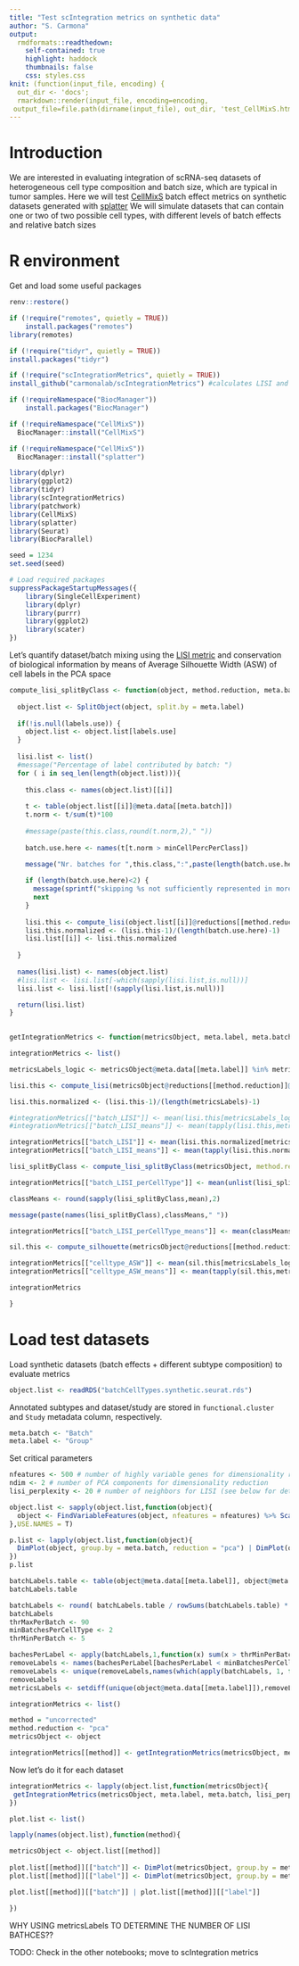 ```yaml
---
title: "Test scIntegration metrics on synthetic data"
author: "S. Carmona"
output:
  rmdformats::readthedown:
    self-contained: true
    highlight: haddock
    thumbnails: false
    css: styles.css
knit: (function(input_file, encoding) {
  out_dir <- 'docs';
  rmarkdown::render(input_file, encoding=encoding,
 output_file=file.path(dirname(input_file), out_dir, 'test_CellMixS.html'))})
---
```


# Introduction
  
We are interested in evaluating integration of scRNA-seq datasets of heterogeneous cell type composition and batch size, which are typical in tumor samples.
Here we will test [CellMixS](https://www.bioconductor.org/packages/release/bioc/html/CellMixS.html) batch effect metrics on synthetic datasets generated with [splatter](https://bioconductor.org/packages/release/bioc/vignettes/splatter/inst/doc/splatter.html)
We will simulate datasets that can contain one or two of two possible cell types, with different levels of batch effects and relative batch sizes


# R environment

Get and load some useful packages
```r
renv::restore()

if (!require("remotes", quietly = TRUE))
    install.packages("remotes")
library(remotes)

if (!require("tidyr", quietly = TRUE))
install.packages("tidyr")

if (!require("scIntegrationMetrics", quietly = TRUE))
install_github("carmonalab/scIntegrationMetrics") #calculates LISI and Silhouette

if (!requireNamespace("BiocManager"))
    install.packages("BiocManager")

if (!requireNamespace("CellMixS"))
  BiocManager::install("CellMixS")

if (!requireNamespace("CellMixS"))
  BiocManager::install("splatter")

```


```r
library(dplyr)
library(ggplot2)
library(tidyr)
library(scIntegrationMetrics)
library(patchwork)
library(CellMixS)
library(splatter)
library(Seurat)
library(BiocParallel)

seed = 1234
set.seed(seed)
```

```r
# Load required packages
suppressPackageStartupMessages({
    library(SingleCellExperiment)
    library(dplyr)
    library(purrr)
    library(ggplot2)
    library(scater)
})
```





Let's quantify dataset/batch mixing using the [LISI metric](https://github.com/immunogenomics/LISI) and conservation of biological information by means of Average Silhouette Width (ASW) of cell labels in the PCA space

```r
compute_lisi_splitByClass <- function(object, method.reduction, meta.batch, meta.label, labels.use=NULL, minCellPercPerClass=5, ...){
  
  object.list <- SplitObject(object, split.by = meta.label)
  
  if(!is.null(labels.use)) {  
    object.list <- object.list[labels.use] 
  }
  
  lisi.list <- list()
  #message("Percentage of label contributed by batch: ")
  for ( i in seq_len(length(object.list))){
    
    this.class <- names(object.list)[[i]]
    
    t <- table(object.list[[i]]@meta.data[[meta.batch]])
    t.norm <- t/sum(t)*100
    
    #message(paste(this.class,round(t.norm,2)," "))
    
    batch.use.here <- names(t[t.norm > minCellPercPerClass])
    
    message("Nr. batches for ",this.class,":",paste(length(batch.use.here)))

    if (length(batch.use.here)<2) {
      message(sprintf("skipping %s not sufficiently represented in more than a single batch",this.class))
      next
    }
    
    lisi.this <- compute_lisi(object.list[[i]]@reductions[[method.reduction]]@cell.embeddings, meta_data = object.list[[i]]@meta.data, label_colnames=meta.batch, ...)[[1]]
    lisi.this.normalized <- (lisi.this-1)/(length(batch.use.here)-1)
    lisi.list[[i]] <- lisi.this.normalized
    
  }
  
  names(lisi.list) <- names(object.list)
  #lisi.list <- lisi.list[-which(sapply(lisi.list,is.null))]
  lisi.list <- lisi.list[!(sapply(lisi.list,is.null))]

  return(lisi.list)
}
  
```


```r
getIntegrationMetrics <- function(metricsObject, meta.label, meta.batch, lisi_perplexity, method.reduction, metricsLabels){

integrationMetrics <- list()

metricsLabels_logic <- metricsObject@meta.data[[meta.label]] %in% metricsLabels

lisi.this <- compute_lisi(metricsObject@reductions[[method.reduction]]@cell.embeddings, meta_data = metricsObject@meta.data, label_colnames=meta.batch, perplexity = lisi_perplexity)[[1]]

lisi.this.normalized <- (lisi.this-1)/(length(metricsLabels)-1)

#integrationMetrics[["batch_LISI"]] <- mean(lisi.this[metricsLabels_logic]) 
#integrationMetrics[["batch_LISI_means"]] <- mean(tapply(lisi.this,metricsObject@meta.data[[meta.label]],mean)[metricsLabels])

integrationMetrics[["batch_LISI"]] <- mean(lisi.this.normalized[metricsLabels_logic]) 
integrationMetrics[["batch_LISI_means"]] <- mean(tapply(lisi.this.normalized,metricsObject@meta.data[[meta.label]],mean)[metricsLabels])

lisi_splitByClass <- compute_lisi_splitByClass(metricsObject, method.reduction = method.reduction, meta.label = meta.label, meta.batch = meta.batch, perplexity=lisi_perplexity)

integrationMetrics[["batch_LISI_perCellType"]] <- mean(unlist(lisi_splitByClass))

classMeans <- round(sapply(lisi_splitByClass,mean),2)

message(paste(names(lisi_splitByClass),classMeans," "))

integrationMetrics[["batch_LISI_perCellType_means"]] <- mean(classMeans)

sil.this <- compute_silhouette(metricsObject@reductions[[method.reduction]]@cell.embeddings, meta_data = metricsObject@meta.data, label_colnames=meta.label)[[1]]

integrationMetrics[["celltype_ASW"]] <- mean(sil.this[metricsLabels_logic])
integrationMetrics[["celltype_ASW_means"]] <- mean(tapply(sil.this,metricsObject@meta.data[[meta.label]],mean)[metricsLabels])

integrationMetrics

}
```



# Load test datasets

Load synthetic datasets (batch effects + different subtype composition) to evaluate metrics

```r
object.list <- readRDS("batchCellTypes.synthetic.seurat.rds")
```


Annotated subtypes and dataset/study are stored in `functional.cluster` and `Study` metadata column, respectively.

```r
meta.batch <- "Batch"
meta.label <- "Group"
```


Set critical parameters
```r
nfeatures <- 500 # number of highly variable genes for dimensionality reduction
ndim <- 2 # number of PCA components for dimensionality reduction 
lisi_perplexity <- 20 # number of neighbors for LISI (see below for details) to measure batch mixing
```


```r
object.list <- sapply(object.list,function(object){
  object <- FindVariableFeatures(object, nfeatures = nfeatures) %>% ScaleData() %>% RunPCA(npcs=ndim)  
},USE.NAMES = T)
```
```r
p.list <- lapply(object.list,function(object){
  DimPlot(object, group.by = meta.batch, reduction = "pca") | DimPlot(object, group.by = meta.label, reduction = "pca") 
})
p.list
```


```r
batchLabels.table <- table(object@meta.data[[meta.label]], object@meta.data[[meta.batch]])
batchLabels.table
```

```r
batchLabels <- round( batchLabels.table / rowSums(batchLabels.table) * 100) 
batchLabels
thrMaxPerBatch <- 90
minBatchesPerCellType <- 2
thrMinPerBatch <- 5
```

```r
bachesPerLabel <- apply(batchLabels,1,function(x) sum(x > thrMinPerBatch) )
removeLabels <- names(bachesPerLabel[bachesPerLabel < minBatchesPerCellType ])
removeLabels <- unique(removeLabels,names(which(apply(batchLabels, 1, function(x) max(x) > thrMaxPerBatch) ))) #  contributed in more than 90% by a single dataset/batch
removeLabels
metricsLabels <- setdiff(unique(object@meta.data[[meta.label]]),removeLabels)
```

```r
integrationMetrics <- list()

method = "uncorrected"
method.reduction <- "pca"
metricsObject <- object

integrationMetrics[[method]] <- getIntegrationMetrics(metricsObject, meta.label, meta.batch, lisi_perplexity, method.reduction, metricsLabels = metricsLabels)
```


Now let's do it for each dataset
```r

integrationMetrics <- lapply(object.list,function(metricsObject){
 getIntegrationMetrics(metricsObject, meta.label, meta.batch, lisi_perplexity, method.reduction, metricsLabels = metricsLabels)
})
```

```r
plot.list <- list()

lapply(names(object.list),function(method){

metricsObject <- object.list[[method]]
  
plot.list[[method]][["batch"]] <- DimPlot(metricsObject, group.by = meta.batch, reduction = "pca") + theme(aspect.ratio = 1) + labs(subtitle = "Dataset/batch", title = method, caption = sprintf("batch_LISI %.2f",integrationMetrics[[method]][["batch_LISI"]]))
plot.list[[method]][["label"]] <- DimPlot(metricsObject, group.by = meta.label, label=T, label.size = 4, reduction = "pca") + theme(aspect.ratio = 1) + labs(subtitle = "Cell labels", title = method, caption = sprintf("ASW %.2f; ASW_meanOfMeans %.2f",integrationMetrics[[method]][["celltype_ASW"]],integrationMetrics[[method]][["celltype_ASW_means"]]))

plot.list[[method]][["batch"]] | plot.list[[method]][["label"]]

})

```



WHY USING metricsLabels TO DETERMINE THE NUMBER OF LISI BATHCES??

TODO: Check in the other notebooks; move to scIntegration metrics
